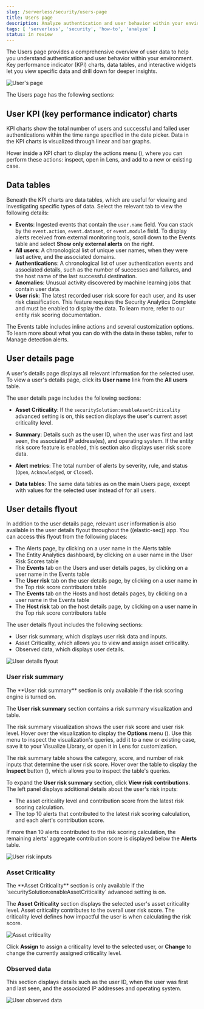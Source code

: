 ```yaml
---
slug: /serverless/security/users-page
title: Users page
description: Analyze authentication and user behavior within your environment.
tags: [ 'serverless', 'security', 'how-to', 'analyze' ]
status: in review
---
```


<DocBadge template="technical preview" />
<div id="users-page"></div>

The Users page provides a comprehensive overview of user data to help you understand authentication and user behavior within your environment. Key performance indicator (KPI) charts, data tables, and interactive widgets let you view specific data and drill down for deeper insights. 

![User's page](../images/users-page/-getting-started-users-users-page.png)

The Users page has the following sections:

## User KPI (key performance indicator) charts

KPI charts show the total number of users and successful and failed user authentications within the time range specified in the date picker. Data in the KPI charts is visualized through linear and bar graphs.

<DocCallOut title="Tip">
Hover inside a KPI chart to display the actions menu (<DocIcon type="boxesHorizontal" title="Actions menu icon" />), where you can perform these actions: inspect, open in Lens, and add to a new or existing case.
</DocCallOut>

## Data tables

Beneath the KPI charts are data tables, which are useful for viewing and investigating specific types of data. Select the relevant tab to view the following details:

* **Events**: Ingested events that contain the `user.name` field. You can stack by the `event.action`, `event.dataset`, or `event.module` field. To display alerts received from external monitoring tools, scroll down to the Events table and select **Show only external alerts** on the right.
* **All users**: A chronological list of unique user names, when they were last active, and the associated domains.
* **Authentications**: A chronological list of user authentication events and associated details, such as the number of successes and failures, and the host name of the last successful destination.
* **Anomalies**: Unusual activity discovered by machine learning jobs that contain user data.
* **User risk**: The latest recorded user risk score for each user, and its user risk classification. This feature requires the Security Analytics Complete <DocLink slug="/serverless/elasticsearch/manage-project" text="project feature"/> and must be enabled to display the data. To learn more, refer to our <DocLink slug="/serverless/security/entity-risk-scoring">entity risk scoring documentation</DocLink>.  

The Events table includes inline actions and several customization options. To learn more about what you can do with the data in these tables, refer to <DocLink slug="/serverless/security/alerts-manage">Manage detection alerts</DocLink>.

## User details page

A user's details page displays all relevant information for the selected user. To view a user's details page, click its **User name** link from the **All users** table.

The user details page includes the following sections: 

* **Asset Criticality**: If the `securitySolution:enableAssetCriticality` <DocLink slug="/serverless/security/advanced-settings" section="enable-asset-criticality-workflows" >advanced setting</DocLink> is on, this section displays the user's current <DocLink slug="/serverless/security/asset-criticality">asset criticality level</DocLink>.

* **Summary**: Details such as the user ID, when the user was first and last seen, the associated IP address(es), and operating system. If the entity risk score feature is enabled, this section also displays user risk score data. 

* **Alert metrics**: The total number of alerts by severity, rule, and status (`Open`, `Acknowledged`, or `Closed`).    

* **Data tables**: The same data tables as on the main Users page, except with values for the selected user instead of for all users. 

<DocImage flatImage alt="User details page" url="../images/users-page/-getting-started-users-user-details-pg.png" /> 

## User details flyout

In addition to the user details page, relevant user information is also available in the user details flyout throughout the ((elastic-sec)) app. You can access this flyout from the following places:

* The Alerts page, by clicking on a user name in the Alerts table
* The Entity Analytics dashboard, by clicking on a user name in the User Risk Scores table
* The **Events** tab on the Users and user details pages, by clicking on a user name in the Events table
* The **User risk** tab on the user details page, by clicking on a user name in the Top risk score contributors table
* The **Events** tab on the Hosts and host details pages, by clicking on a user name in the Events table
* The **Host risk** tab on the host details page, by clicking on a user name in the Top risk score contributors table

The user details flyout includes the following sections:

* <DocLink slug="/serverless/security/users-page" section="user-risk-summary">User risk summary</DocLink>, which displays user risk data and inputs.
* <DocLink slug="/serverless/security/users-page" section="asset-criticality">Asset Criticality</DocLink>, which allows you to view and assign asset criticality.
* <DocLink slug="/serverless/security/users-page" section="observed-data">Observed data</DocLink>, which displays user details.

![User details flyout](../images/users-page/-user-details-flyout.png)

### User risk summary

<DocCallOut title="Requirement">
The **User risk summary** section is only available if the <DocLink slug="/serverless/security/turn-on-risk-engine" >risk scoring engine is turned on</DocLink>.
</DocCallOut>

The **User risk summary** section contains a risk summary visualization and table.

The risk summary visualization shows the user risk score and user risk level. Hover over the visualization to display the **Options** menu (<DocIcon type="boxesHorizontal" title="Options menu" />). Use this menu to inspect the visualization's queries, add it to a new or existing case, save it to your Visualize Library, or open it in Lens for customization.

The risk summary table shows the category, score, and number of risk inputs that determine the user risk score. Hover over the table to display the **Inspect** button (<DocIcon type="inspect" title="Inspect" />), which allows you to inspect the table's queries.

To expand the **User risk summary** section, click **View risk contributions**. The left panel displays additional details about the user's risk inputs:

* The asset criticality level and contribution score from the latest risk scoring calculation.
* The top 10 alerts that contributed to the latest risk scoring calculation, and each alert's contribution score.

If more than 10 alerts contributed to the risk scoring calculation, the remaining alerts' aggregate contribution score is displayed below the **Alerts** table.

![User risk inputs](../images/users-page/-user-risk-inputs.png)

### Asset Criticality

<DocCallOut title="Requirement">
The **Asset Criticality** section is only available if the `securitySolution:enableAssetCriticality` <DocLink slug="/serverless/security/advanced-settings" section="enable-asset-criticality-workflows" >advanced setting</DocLink> is on.
</DocCallOut>

The **Asset Criticality** section displays the selected user's <DocLink slug="/serverless/security/asset-criticality">asset criticality level</DocLink>. Asset criticality contributes to the overall <DocLink slug="/serverless/security/entity-risk-scoring" >user risk score</DocLink>. The criticality level defines how impactful the user is when calculating the risk score.

![Asset criticality](../images/users-page/-user-asset-criticality.png)

Click **Assign** to assign a criticality level to the selected user, or **Change** to change the currently assigned criticality level.

### Observed data

This section displays details such as the user ID, when the user was first and last seen, and the associated IP addresses and operating system.

![User observed data](../images/users-page/-user-observed-data.png)